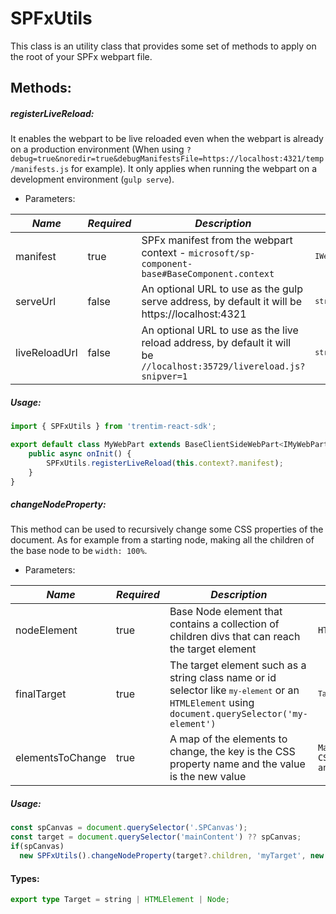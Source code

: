 
<Meta title="Helpers/SPFxUtils" />

# SPFxUtils

This class is an utility class that provides some set of methods to apply on the root of your SPFx webpart file.

## Methods:

##### registerLiveReload:
It enables the webpart to be live reloaded even when the webpart is already on a production environment 
(When using `?debug=true&noredir=true&debugManifestsFile=https://localhost:4321/temp/manifests.js` for example).
It only applies when running the webpart on a development environment (`gulp serve`).

* Parameters:

| *Name* | *Required* | *Description* | *Type* |
| ----------- | ----------- | ----------- | ----------- |
| manifest | true | SPFx manifest from the webpart context - `microsoft/sp-component-base#BaseComponent.context` | <code>`IWebPartManifest`</code> |
| serveUrl | false | An optional URL to use as the gulp serve address, by default it will be https://localhost:4321 | <code>`string`</code> |
| liveReloadUrl | false | An optional URL to use as the live reload address, by default it will be `//localhost:35729/livereload.js?snipver=1` | <code>`string`</code> |

##### Usage:

```ts dark
import { SPFxUtils } from 'trentim-react-sdk';

export default class MyWebPart extends BaseClientSideWebPart<IMyWebPartProps> {
    public async onInit() {
        SPFxUtils.registerLiveReload(this.context?.manifest);
    }
}
```

##### changeNodeProperty:
This method can be used to recursively change some CSS properties of the document.
As for example from a starting node, making all the children of the base node to be `width: 100%`.
* Parameters:

| *Name* | *Required* | *Description* | *Type* |
| ----------- | ----------- | ----------- | ----------- |
| nodeElement | true | Base Node element that contains a collection of children divs that can reach the target element | <code>HTMLCollection</code> |
| finalTarget | true | The target element such as a string class name or id selector like <code>`my-element`</code> or an <code>HTMLElement</code> using <code>document.querySelector('my-element')</code> | <code>`Target`</code> |
| elementsToChange | true | A map of the elements to change, the key is the CSS property name and the value is the new value | <code>Map<keyof CSSStyleDeclaration, any></code> |

##### Usage:
```ts dark
const spCanvas = document.querySelector('.SPCanvas');
const target = document.querySelector('mainContent') ?? spCanvas;
if(spCanvas)
  new SPFxUtils().changeNodeProperty(target?.children, 'myTarget', new Map([['height', '100%'], ['width', '100%']]));
```

#### Types:
```ts dark	
export type Target = string | HTMLElement | Node;
```